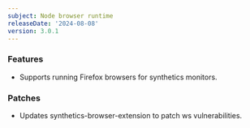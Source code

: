 ```yaml
---
subject: Node browser runtime
releaseDate: '2024-08-08'
version: 3.0.1
---
```


### Features

* Supports running Firefox browsers for synthetics monitors.

### Patches

* Updates synthetics-browser-extension to patch ws vulnerabilities.

